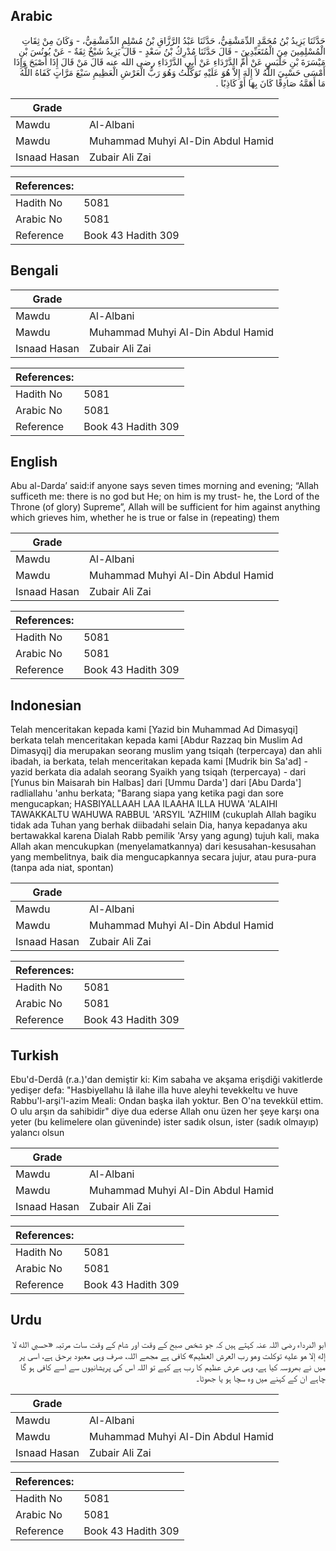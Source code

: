 ## Arabic


<div dir="rtl" lang="ar" style={{fontSize:'larger',backgroundColor:'#f8f9fa',padding:20}}>
حَدَّثَنَا يَزِيدُ بْنُ مُحَمَّدٍ الدِّمَشْقِيُّ، حَدَّثَنَا عَبْدُ الرَّزَّاقِ بْنُ مُسْلِمٍ الدِّمَشْقِيُّ، - وَكَانَ مِنْ ثِقَاتِ الْمُسْلِمِينَ مِنَ الْمُتَعَبِّدِينَ - قَالَ حَدَّثَنَا مُدْرِكُ بْنُ سَعْدٍ - قَالَ يَزِيدُ شَيْخٌ ثِقَةٌ - عَنْ يُونُسَ بْنِ مَيْسَرَةَ بْنِ حَلْبَسٍ عَنْ أُمِّ الدَّرْدَاءِ عَنْ أَبِي الدَّرْدَاءِ رضى الله عنه قَالَ مَنْ قَالَ إِذَا أَصْبَحَ وَإِذَا أَمْسَى حَسْبِيَ اللَّهُ لاَ إِلَهَ إِلاَّ هُوَ عَلَيْهِ تَوَكَّلْتُ وَهُوَ رَبُّ الْعَرْشِ الْعَظِيمِ سَبْعَ مَرَّاتٍ كَفَاهُ اللَّهُ مَا أَهَمَّهُ صَادِقًا كَانَ بِهَا أَوْ كَاذِبًا ‏.‏
</div>
<div style={{backgroundColor:'#f8f9fa',padding:20, marginBottom: 10}}><table> <thead> <tr> <th>Grade</th> <th></th> </tr> </thead> <tbody> <tr><td>Mawdu</td><td>Al-Albani</td></tr><tr><td>Mawdu</td><td>Muhammad Muhyi Al-Din Abdul Hamid</td></tr><tr><td>Isnaad Hasan</td><td>Zubair Ali Zai</td></tr></tbody></table><table> <thead> <tr> <th>References:</th> <th></th> </tr> </thead> <tbody><tr><td>Hadith No</td><td>5081</td></tr><tr><td>Arabic No</td><td>5081</td></tr><tr><td>Reference</td><td>Book 43 Hadith 309</td></tr></tbody></table></div>

## Bengali


<div dir="ltr" lang="bn" style={{fontSize:'larger',backgroundColor:'#f8f9fa',padding:20}}>

</div>
<div style={{backgroundColor:'#f8f9fa',padding:20, marginBottom: 10}}><table> <thead> <tr> <th>Grade</th> <th></th> </tr> </thead> <tbody> <tr><td>Mawdu</td><td>Al-Albani</td></tr><tr><td>Mawdu</td><td>Muhammad Muhyi Al-Din Abdul Hamid</td></tr><tr><td>Isnaad Hasan</td><td>Zubair Ali Zai</td></tr></tbody></table><table> <thead> <tr> <th>References:</th> <th></th> </tr> </thead> <tbody><tr><td>Hadith No</td><td>5081</td></tr><tr><td>Arabic No</td><td>5081</td></tr><tr><td>Reference</td><td>Book 43 Hadith 309</td></tr></tbody></table></div>

## English


<div dir="ltr" lang="en" style={{fontSize:'larger',backgroundColor:'#f8f9fa',padding:20}}>
Abu al-Darda’ said:if anyone says seven times morning and evening; “Allah sufficeth me: there is no god but He; on him is my trust- he, the Lord of the Throne (of glory) Supreme”, Allah will be sufficient for him against anything which grieves him, whether he is true or false in (repeating) them
</div>
<div style={{backgroundColor:'#f8f9fa',padding:20, marginBottom: 10}}><table> <thead> <tr> <th>Grade</th> <th></th> </tr> </thead> <tbody> <tr><td>Mawdu</td><td>Al-Albani</td></tr><tr><td>Mawdu</td><td>Muhammad Muhyi Al-Din Abdul Hamid</td></tr><tr><td>Isnaad Hasan</td><td>Zubair Ali Zai</td></tr></tbody></table><table> <thead> <tr> <th>References:</th> <th></th> </tr> </thead> <tbody><tr><td>Hadith No</td><td>5081</td></tr><tr><td>Arabic No</td><td>5081</td></tr><tr><td>Reference</td><td>Book 43 Hadith 309</td></tr></tbody></table></div>

## Indonesian


<div dir="ltr" lang="id" style={{fontSize:'larger',backgroundColor:'#f8f9fa',padding:20}}>
Telah menceritakan kepada kami [Yazid bin Muhammad Ad Dimasyqi] berkata telah menceritakan kepada kami [Abdur Razzaq bin Muslim Ad Dimasyqi] dia merupakan seorang muslim yang tsiqah (terpercaya) dan ahli ibadah, ia berkata, telah menceritakan kepada kami [Mudrik bin Sa'ad] -yazid berkata dia adalah seorang Syaikh yang tsiqah (terpercaya) - dari [Yunus bin Maisarah bin Halbas] dari [Ummu Darda'] dari [Abu Darda'] radliallahu 'anhu berkata; "Barang siapa yang ketika pagi dan sore mengucapkan; HASBIYALLAAH LAA ILAAHA ILLA HUWA 'ALAIHI TAWAKKALTU WAHUWA RABBUL 'ARSYIL 'AZHIIM (cukuplah Allah bagiku tidak ada Tuhan yang berhak diibadahi selain Dia, hanya kepadanya aku bertawakkal karena Dialah Rabb pemilik 'Arsy yang agung) tujuh kali, maka Allah akan mencukupkan (menyelamatkannya) dari kesusahan-kesusahan yang membelitnya, baik dia mengucapkannya secara jujur, atau pura-pura (tanpa ada niat, spontan)
</div>
<div style={{backgroundColor:'#f8f9fa',padding:20, marginBottom: 10}}><table> <thead> <tr> <th>Grade</th> <th></th> </tr> </thead> <tbody> <tr><td>Mawdu</td><td>Al-Albani</td></tr><tr><td>Mawdu</td><td>Muhammad Muhyi Al-Din Abdul Hamid</td></tr><tr><td>Isnaad Hasan</td><td>Zubair Ali Zai</td></tr></tbody></table><table> <thead> <tr> <th>References:</th> <th></th> </tr> </thead> <tbody><tr><td>Hadith No</td><td>5081</td></tr><tr><td>Arabic No</td><td>5081</td></tr><tr><td>Reference</td><td>Book 43 Hadith 309</td></tr></tbody></table></div>

## Turkish


<div dir="ltr" lang="tr" style={{fontSize:'larger',backgroundColor:'#f8f9fa',padding:20}}>
Ebu'd-Derdâ (r.a.)'dan demiştir ki: Kim sabaha ve akşama erişdiği vakitlerde yedişer defa: "Hasbiyellahu lâ ilahe illa huve aleyhi tevekkeltu ve huve Rabbu'l-arşi'l-azim Meali: Ondan başka ilah yoktur. Ben O'na tevekkül ettim. O ulu arşın da sahibidir" diye dua ederse Allah onu üzen her şeye karşı ona yeter (bu kelimelere olan güveninde) ister sadık olsun, ister (sadık olmayıp) yalancı olsun
</div>
<div style={{backgroundColor:'#f8f9fa',padding:20, marginBottom: 10}}><table> <thead> <tr> <th>Grade</th> <th></th> </tr> </thead> <tbody> <tr><td>Mawdu</td><td>Al-Albani</td></tr><tr><td>Mawdu</td><td>Muhammad Muhyi Al-Din Abdul Hamid</td></tr><tr><td>Isnaad Hasan</td><td>Zubair Ali Zai</td></tr></tbody></table><table> <thead> <tr> <th>References:</th> <th></th> </tr> </thead> <tbody><tr><td>Hadith No</td><td>5081</td></tr><tr><td>Arabic No</td><td>5081</td></tr><tr><td>Reference</td><td>Book 43 Hadith 309</td></tr></tbody></table></div>

## Urdu


<div dir="rtl" lang="ur" style={{fontSize:'larger',backgroundColor:'#f8f9fa',padding:20}}>
ابو الدرداء رضی اللہ عنہ کہتے ہیں کہ جو شخص صبح کے وقت اور شام کے وقت سات مرتبہ «حسبي الله لا إله إلا هو عليه توكلت وهو رب العرش العظيم» کافی ہے مجھے اللہ، صرف وہی معبود برحق ہے، اسی پر میں نے بھروسہ کیا ہے، وہی عرش عظیم کا رب ہے کہے تو اللہ اس کی پریشانیوں سے اسے کافی ہو گا چاہے ان کے کہنے میں وہ سچا ہو یا جھوٹا۔
</div>
<div style={{backgroundColor:'#f8f9fa',padding:20, marginBottom: 10}}><table> <thead> <tr> <th>Grade</th> <th></th> </tr> </thead> <tbody> <tr><td>Mawdu</td><td>Al-Albani</td></tr><tr><td>Mawdu</td><td>Muhammad Muhyi Al-Din Abdul Hamid</td></tr><tr><td>Isnaad Hasan</td><td>Zubair Ali Zai</td></tr></tbody></table><table> <thead> <tr> <th>References:</th> <th></th> </tr> </thead> <tbody><tr><td>Hadith No</td><td>5081</td></tr><tr><td>Arabic No</td><td>5081</td></tr><tr><td>Reference</td><td>Book 43 Hadith 309</td></tr></tbody></table></div>